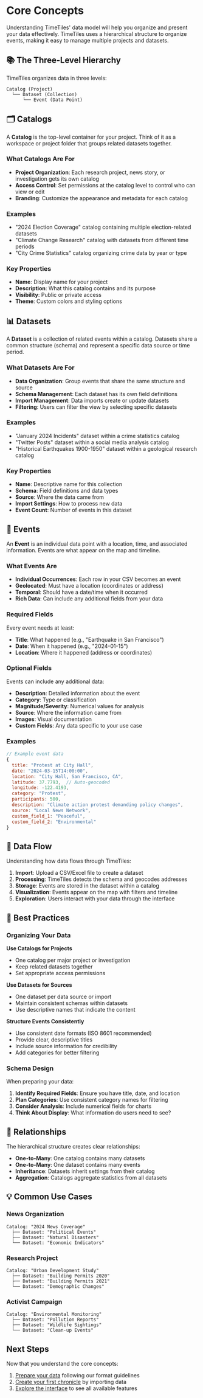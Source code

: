 # Core Concepts

Understanding TimeTiles' data model will help you organize and present your data effectively. TimeTiles uses a hierarchical structure to organize events, making it easy to manage multiple projects and datasets.

## 📚 The Three-Level Hierarchy

TimeTiles organizes data in three levels:

```
Catalog (Project)
  └── Dataset (Collection)
      └── Event (Data Point)
```

## 🗂️ Catalogs

A **Catalog** is the top-level container for your project. Think of it as a workspace or project folder that groups related datasets together.

### What Catalogs Are For

- **Project Organization**: Each research project, news story, or investigation gets its own catalog
- **Access Control**: Set permissions at the catalog level to control who can view or edit
- **Branding**: Customize the appearance and metadata for each catalog

### Examples

- "2024 Election Coverage" catalog containing multiple election-related datasets
- "Climate Change Research" catalog with datasets from different time periods
- "City Crime Statistics" catalog organizing crime data by year or type

### Key Properties

- **Name**: Display name for your project
- **Description**: What this catalog contains and its purpose
- **Visibility**: Public or private access
- **Theme**: Custom colors and styling options

## 📊 Datasets

A **Dataset** is a collection of related events within a catalog. Datasets share a common structure (schema) and represent a specific data source or time period.

### What Datasets Are For

- **Data Organization**: Group events that share the same structure and source
- **Schema Management**: Each dataset has its own field definitions
- **Import Management**: Data imports create or update datasets
- **Filtering**: Users can filter the view by selecting specific datasets

### Examples

- "January 2024 Incidents" dataset within a crime statistics catalog
- "Twitter Posts" dataset within a social media analysis catalog
- "Historical Earthquakes 1900-1950" dataset within a geological research catalog

### Key Properties

- **Name**: Descriptive name for this collection
- **Schema**: Field definitions and data types
- **Source**: Where the data came from
- **Import Settings**: How to process new data
- **Event Count**: Number of events in this dataset

## 📍 Events

An **Event** is an individual data point with a location, time, and associated information. Events are what appear on the map and timeline.

### What Events Are

- **Individual Occurrences**: Each row in your CSV becomes an event
- **Geolocated**: Must have a location (coordinates or address)
- **Temporal**: Should have a date/time when it occurred
- **Rich Data**: Can include any additional fields from your data

### Required Fields

Every event needs at least:

- **Title**: What happened (e.g., "Earthquake in San Francisco")
- **Date**: When it happened (e.g., "2024-01-15")
- **Location**: Where it happened (address or coordinates)

### Optional Fields

Events can include any additional data:

- **Description**: Detailed information about the event
- **Category**: Type or classification
- **Magnitude/Severity**: Numerical values for analysis
- **Source**: Where the information came from
- **Images**: Visual documentation
- **Custom Fields**: Any data specific to your use case

### Examples

```javascript
// Example event data
{
  title: "Protest at City Hall",
  date: "2024-03-15T14:00:00",
  location: "City Hall, San Francisco, CA",
  latitude: 37.7793,  // Auto-geocoded
  longitude: -122.4193,
  category: "Protest",
  participants: 500,
  description: "Climate action protest demanding policy changes",
  source: "Local News Network",
  custom_field_1: "Peaceful",
  custom_field_2: "Environmental"
}
```

## 🔄 Data Flow

Understanding how data flows through TimeTiles:

1. **Import**: Upload a CSV/Excel file to create a dataset
2. **Processing**: TimeTiles detects the schema and geocodes addresses
3. **Storage**: Events are stored in the dataset within a catalog
4. **Visualization**: Events appear on the map with filters and timeline
5. **Exploration**: Users interact with your data through the interface

## 🎯 Best Practices

### Organizing Your Data

**Use Catalogs for Projects**

- One catalog per major project or investigation
- Keep related datasets together
- Set appropriate access permissions

**Use Datasets for Sources**

- One dataset per data source or import
- Maintain consistent schemas within datasets
- Use descriptive names that indicate the content

**Structure Events Consistently**

- Use consistent date formats (ISO 8601 recommended)
- Provide clear, descriptive titles
- Include source information for credibility
- Add categories for better filtering

### Schema Design

When preparing your data:

1. **Identify Required Fields**: Ensure you have title, date, and location
2. **Plan Categories**: Use consistent category names for filtering
3. **Consider Analysis**: Include numerical fields for charts
4. **Think About Display**: What information do users need to see?

## 🔗 Relationships

The hierarchical structure creates clear relationships:

- **One-to-Many**: One catalog contains many datasets
- **One-to-Many**: One dataset contains many events
- **Inheritance**: Datasets inherit settings from their catalog
- **Aggregation**: Catalogs aggregate statistics from all datasets

## 💡 Common Use Cases

### News Organization

```
Catalog: "2024 News Coverage"
  ├── Dataset: "Political Events"
  ├── Dataset: "Natural Disasters"
  └── Dataset: "Economic Indicators"
```

### Research Project

```
Catalog: "Urban Development Study"
  ├── Dataset: "Building Permits 2020"
  ├── Dataset: "Building Permits 2021"
  └── Dataset: "Demographic Changes"
```

### Activist Campaign

```
Catalog: "Environmental Monitoring"
  ├── Dataset: "Pollution Reports"
  ├── Dataset: "Wildlife Sightings"
  └── Dataset: "Clean-up Events"
```

## Next Steps

Now that you understand the core concepts:

1. [Prepare your data](../users/guides/data-preparation) following our format guidelines
2. [Create your first chronicle](../users/guides/creating-chronicles) by importing data
3. [Explore the interface](../users/features) to see all available features
